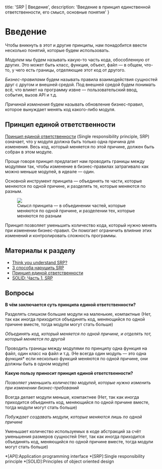 
  title: 'SRP | Введение',
  description: 'Введение в принцип единственной ответственности, его смысл, основные понятия'
}


# Введение

Чтобы вникнуть в этот и другие принципы, нам понадобится ввести несколько понятий, которые будем использовать.

_Модулем_ мы будем называть какую-то часть кода, обособленную от других. Это может быть класс, функция, объект, файл — в общем, что-то, у чего есть границы, отделяющие этот код от другого.

_Бизнес-правилами_ будем называть правила взаимодействия сущностей друг с другом и внешней средой. Под внешней средой будем понимать всё, что влияет на программу извне — пользовательский ввод, события, вызов API и т.д.

_Причиной изменения_ будем называть обновление бизнес-правил, которое вынуждает менять код какого-либо модуля.

## Принцип единой ответственности
[Принцип единой ответственности](https://ru.wikipedia.org/wiki/Принцип_единственной_ответственности) (Single responsibility principle, SRP) означает, что у модуля должна быть только одна причина для изменения. Весь код, который меняется по этой причине, должен быть собран в этом модуле.

Проще говоря принцип предлагает нам проводить границы между модулями так, чтобы изменение в бизнес-правилах затрагивало как можно меньше модулей, в идеале — один.

Основной инструмент принципа — объединять те части, которые меняются по одной причине, и разделять те, которые меняются по разным.

<Figure>
  <img src="/static/srp.svg" />
  <figcaption>Смысл принципа — в объединении частей, которые меняются по одной причине, и разделении тех, которые меняются по разным</figcaption>
</Figure>

Принцип позволяет уменьшить количество кода, который нужно менять при изменении бизнес-правил. Он помогает ограничить влияние этих изменений и контролировать сложность программы.

## Материалы к разделу
- [Think you understand SRP?](https://hackernoon.com/you-dont-understand-the-single-responsibility-principle-abfdd005b137)
- [3 способа нарушить SRP](https://habr.com/ru/post/330142/)
- [Принцип единой ответственности](https://ru.wikipedia.org/wiki/Принцип_единственной_ответственности)
- [SOLID: Часть 1, SRP](https://code.tutsplus.com/ru/tutorials/solid-part-1-the-single-responsibility-principle--net-36074)

## Вопросы
**В чём заключается суть принципа единой ответственности?**

Разделять слишком большие модули на маленькие, компактные (Нет, так как иногда приходится объединять код, меняющийся по одной причине вместе, тогда модули могут стать больше)

_Объединять код, который меняется по одной причине, и отделять тот, который меняется по другой_

Проводить границы между модулями по принципу одна функция на файл, один класс на файл и т.д. (Не всегда один модуль — это одна функция* если несколько функций меняются по одной причине, они должны быть в одном модуле)

**Какую пользу приносит принцип единой ответственности?**

_Позволяет уменьшить количество модулей, которые нужно изменить при изменении бизнес-требований_

Всегда делает модули меньше, компактнее (Нет, так как иногда приходится объединять код, меняющийся по одной причине вместе, тогда модули могут стать больше)

_Побуждает создавать модули, которые меняются лишь по одной причине_

Уменьшает количество используемых в коде абстракций за счёт уменьшения размеров сущностей (Нет, так как иногда приходится объединять код, меняющийся по одной причине вместе, тогда модули могут стать больше)


*[API]:Application programming interface
*[SRP]:Single responsibility principle
*[SOLID]:Principles of object oriented design

